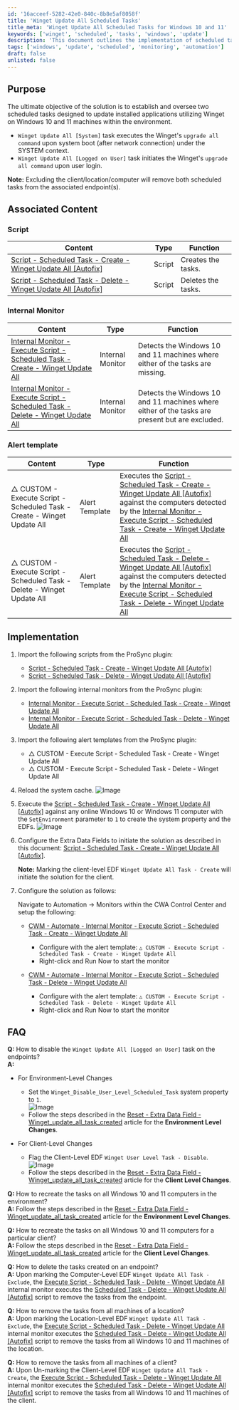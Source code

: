 ```yaml
---
id: '16acceef-5282-42e0-840c-8b8e5af8058f'
title: 'Winget Update All Scheduled Tasks'
title_meta: 'Winget Update All Scheduled Tasks for Windows 10 and 11'
keywords: ['winget', 'scheduled', 'tasks', 'windows', 'update']
description: 'This document outlines the implementation of scheduled tasks using Winget to update installed applications on Windows 10 and 11 machines. It provides detailed instructions on creating, deleting, and monitoring these tasks, as well as addressing common questions related to their management.'
tags: ['windows', 'update', 'scheduled', 'monitoring', 'automation']
draft: false
unlisted: false
---
```

## Purpose

The ultimate objective of the solution is to establish and oversee two scheduled tasks designed to update installed applications utilizing Winget on Windows 10 and 11 machines within the environment.

- `Winget Update All [System]` task executes the Winget's `upgrade all command` upon system boot (after network connection) under the SYSTEM context.
- `Winget Update All [Logged on User]` task initiates the Winget's `upgrade all command` upon user login.

**Note:** Excluding the client/location/computer will remove both scheduled tasks from the associated endpoint(s).

## Associated Content

### Script

| Content                                                                 | Type   | Function                     |
|-------------------------------------------------------------------------|--------|------------------------------|
| [Script - Scheduled Task - Create - Winget Update All [Autofix]](https://proval.itglue.com/DOC-5078775-14825195) | Script | Creates the tasks.           |
| [Script - Scheduled Task - Delete - Winget Update All [Autofix]](https://proval.itglue.com/DOC-5078775-15226949) | Script | Deletes the tasks.           |

### Internal Monitor

| Content                                                                 | Type             | Function                                                   |
|-------------------------------------------------------------------------|------------------|------------------------------------------------------------|
| [Internal Monitor - Execute Script - Scheduled Task - Create - Winget Update All](https://proval.itglue.com/DOC-5078775-14825214) | Internal Monitor | Detects the Windows 10 and 11 machines where either of the tasks are missing. |
| [Internal Monitor - Execute Script - Scheduled Task - Delete - Winget Update All](https://proval.itglue.com/DOC-5078775-15226948) | Internal Monitor | Detects the Windows 10 and 11 machines where either of the tasks are present but are excluded. |

### Alert template

| Content                                                                 | Type          | Function                                                                                                     |
|-------------------------------------------------------------------------|---------------|--------------------------------------------------------------------------------------------------------------|
| △ CUSTOM - Execute Script - Scheduled Task - Create - Winget Update All | Alert Template | Executes the [Script - Scheduled Task - Create - Winget Update All [Autofix]](https://proval.itglue.com/DOC-5078775-14825195) against the computers detected by the [Internal Monitor - Execute Script - Scheduled Task - Create - Winget Update All](https://proval.itglue.com/DOC-5078775-14825214) |
| △ CUSTOM - Execute Script - Scheduled Task - Delete - Winget Update All | Alert Template | Executes the [Script - Scheduled Task - Delete - Winget Update All [Autofix]](https://proval.itglue.com/DOC-5078775-15226949) against the computers detected by the [Internal Monitor - Execute Script - Scheduled Task - Delete - Winget Update All](https://proval.itglue.com/DOC-5078775-15226948) |

## Implementation

1. Import the following scripts from the ProSync plugin:
   - [Script - Scheduled Task - Create - Winget Update All [Autofix]](https://proval.itglue.com/DOC-5078775-14825195)
   - [Script - Scheduled Task - Delete - Winget Update All [Autofix]](https://proval.itglue.com/DOC-5078775-15226949)

2. Import the following internal monitors from the ProSync plugin:
   - [Internal Monitor - Execute Script - Scheduled Task - Create - Winget Update All](https://proval.itglue.com/DOC-5078775-14825214)
   - [Internal Monitor - Execute Script - Scheduled Task - Delete - Winget Update All](https://proval.itglue.com/DOC-5078775-15226948)

3. Import the following alert templates from the ProSync plugin:
   - △ CUSTOM - Execute Script - Scheduled Task - Create - Winget Update All
   - △ CUSTOM - Execute Script - Scheduled Task - Delete - Winget Update All

4. Reload the system cache.
   ![Image](../../static/img/Scheduled-Tasks---Winget-Update-All/image_1.png)

5. Execute the [Script - Scheduled Task - Create - Winget Update All [Autofix]](https://proval.itglue.com/DOC-5078775-14825195) against any online Windows 10 or Windows 11 computer with the `SetEnvironment` parameter to `1` to create the system property and the EDFs.
   ![Image](../../static/img/Scheduled-Tasks---Winget-Update-All/image_2.png)

6. Configure the Extra Data Fields to initiate the solution as described in this document: [Script - Scheduled Task - Create - Winget Update All [Autofix]](https://proval.itglue.com/DOC-5078775-14825195).
   
   **Note:** Marking the client-level EDF `Winget Update All Task - Create` will initiate the solution for the client.

7. Configure the solution as follows:

   Navigate to Automation → Monitors within the CWA Control Center and setup the following:

   - [CWM - Automate - Internal Monitor - Execute Script - Scheduled Task - Create - Winget Update All](https://proval.itglue.com/DOC-5078775-14825214)
     - Configure with the alert template: `△ CUSTOM - Execute Script - Scheduled Task - Create - Winget Update All`
     - Right-click and Run Now to start the monitor

   - [CWM - Automate - Internal Monitor - Execute Script - Scheduled Task - Delete - Winget Update All](https://proval.itglue.com/DOC-5078775-15226948)
     - Configure with the alert template: `△ CUSTOM - Execute Script - Scheduled Task - Delete - Winget Update All`
     - Right-click and Run Now to start the monitor

## FAQ

**Q:** How to disable the `Winget Update All [Logged on User]` task on the endpoints?  
**A:**
- For Environment-Level Changes
  - Set the `Winget_Disable_User_Level_Scheduled_Task` system property to `1`.  
  ![Image](../../static/img/Scheduled-Tasks---Winget-Update-All/image_3.png)
  - Follow the steps described in the [Reset - Extra Data Field - Winget_update_all_task_created](https://proval.itglue.com/DOC-5078775-14825940) article for the **Environment Level Changes**.

- For Client-Level Changes
  - Flag the Client-Level EDF `Winget User Level Task - Disable`.  
  ![Image](../../static/img/Scheduled-Tasks---Winget-Update-All/image_4.png)
  - Follow the steps described in the [Reset - Extra Data Field - Winget_update_all_task_created](https://proval.itglue.com/DOC-5078775-14825940) article for the **Client Level Changes**.

**Q:** How to recreate the tasks on all Windows 10 and 11 computers in the environment?  
**A:** Follow the steps described in the [Reset - Extra Data Field - Winget_update_all_task_created](https://proval.itglue.com/DOC-5078775-14825940) article for the **Environment Level Changes**.

**Q:** How to recreate the tasks on all Windows 10 and 11 computers for a particular client?  
**A:** Follow the steps described in the [Reset - Extra Data Field - Winget_update_all_task_created](https://proval.itglue.com/DOC-5078775-14825940) article for the **Client Level Changes**.

**Q:** How to delete the tasks created on an endpoint?  
**A:** Upon marking the Computer-Level EDF `Winget Update All Task - Exclude`, the [Execute Script - Scheduled Task - Delete - Winget Update All](https://proval.itglue.com/DOC-5078775-15226948) internal monitor executes the [Scheduled Task - Delete - Winget Update All [Autofix]](https://proval.itglue.com/DOC-5078775-15226949) script to remove the tasks from the endpoint.

**Q:** How to remove the tasks from all machines of a location?  
**A:** Upon marking the Location-Level EDF `Winget Update All Task - Exclude`, the [Execute Script - Scheduled Task - Delete - Winget Update All](https://proval.itglue.com/DOC-5078775-15226948) internal monitor executes the [Scheduled Task - Delete - Winget Update All [Autofix]](https://proval.itglue.com/DOC-5078775-15226949) script to remove the tasks from all Windows 10 and 11 machines of the location.

**Q:** How to remove the tasks from all machines of a client?  
**A:** Upon Un-marking the Client-Level EDF `Winget Update All Task - Create`, the [Execute Script - Scheduled Task - Delete - Winget Update All](https://proval.itglue.com/DOC-5078775-15226948) internal monitor executes the [Scheduled Task - Delete - Winget Update All [Autofix]](https://proval.itglue.com/DOC-5078775-15226949) script to remove the tasks from all Windows 10 and 11 machines of the client.











